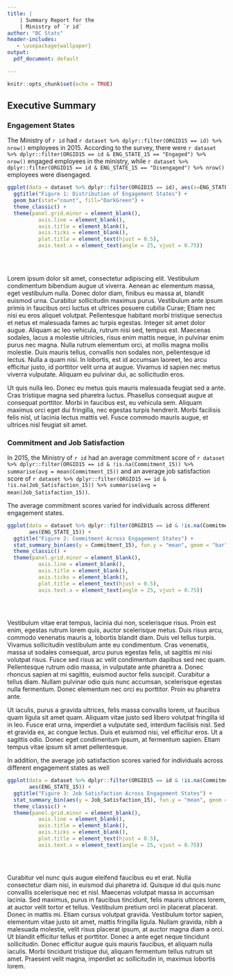 ```yaml
---
title: |
    | Summary Report for the
    | Ministry of `r id`
author: "BC Stats"
header-includes:
   - \usepackage{wallpaper}
output:
  pdf_document: default

---
```




```r
knitr::opts_chunk$set(echo = TRUE)

```

\centering

\ThisTileWallPaper{\paperwidth}{\paperheight}{data/1511.jpg}

\raggedright
\clearpage
\tableofcontents

\newpage

## Executive Summary

### Engagement States

The Ministry of `r id` had `r dataset %>% dplyr::filter(ORGID15 == id) %>% nrow()` employees in 2015. According to the survey, there were `r dataset %>% dplyr::filter(ORGID15 == id & ENG_STATE_15 == "Engaged") %>% nrow()` engaged employees in the ministry, while `r dataset %>% dplyr::filter(ORGID15 == id & ENG_STATE_15 == "Disengaged") %>% nrow()` employees were disengaged. 


```r
ggplot(data = dataset %>% dplyr::filter(ORGID15 == id), aes(x=ENG_STATE_15)) +
  ggtitle("Figure 1: Distribution of Engagement States") +
  geom_bar(stat="count", fill="DarkGreen") +
  theme_classic() +
  theme(panel.grid.minor = element_blank(),
          axis.line = element_blank(),
          axis.title = element_blank(),
          axis.ticks = element_blank(),
          plot.title = element_text(hjust = 0.5),
          axis.text.x = element_text(angle = 25, vjust = 0.75))
    
  
  
```
Lorem ipsum dolor sit amet, consectetur adipiscing elit. Vestibulum condimentum bibendum augue ut viverra. Aenean ac elementum massa, eget vestibulum nulla. Donec dolor diam, finibus eu massa at, blandit euismod urna. Curabitur sollicitudin maximus purus. Vestibulum ante ipsum primis in faucibus orci luctus et ultrices posuere cubilia Curae; Etiam nec nisi eu eros aliquet volutpat. Pellentesque habitant morbi tristique senectus et netus et malesuada fames ac turpis egestas. Integer sit amet dolor augue. Aliquam ac leo vehicula, rutrum nisi sed, tempus est. Maecenas sodales, lacus a molestie ultricies, risus enim mattis neque, in pulvinar enim purus nec magna. Nulla rutrum elementum orci, at mollis magna mollis molestie. Duis mauris tellus, convallis non sodales non, pellentesque id lectus. Nulla a quam nisi. In lobortis, est id accumsan laoreet, leo arcu efficitur justo, id porttitor velit urna at augue. Vivamus id sapien nec metus viverra vulputate. Aliquam eu pulvinar dui, ac sollicitudin eros.

Ut quis nulla leo. Donec eu metus quis mauris malesuada feugiat sed a ante. Cras tristique magna sed pharetra luctus. Phasellus consequat augue at consequat porttitor. Morbi in faucibus est, eu vehicula sem. Aliquam maximus orci eget dui fringilla, nec egestas turpis hendrerit. Morbi facilisis felis nisl, ut lacinia lectus mattis vel. Fusce commodo mauris augue, et ultrices nisl feugiat sit amet. 


\newpage

### Commitment and Job Satisfaction

In 2015, the Ministry of `r id` had an average commitment score of `r dataset %>% dplyr::filter(ORGID15 == id & !is.na(Commitment_15)) %>% summarise(avg = mean(Commitment_15))` and an average job satisfaction score of `r dataset %>% dplyr::filter(ORGID15 == id & !is.na(Job_Satisfaction_15)) %>% summarise(avg = mean(Job_Satisfaction_15))`. 

The average commitment scores varied for individuals across different engagement states.

```r
ggplot(data = dataset %>% dplyr::filter(ORGID15 == id & !is.na(Commitment_15) & !is.na(Job_Satisfaction_15)),
       aes(ENG_STATE_15)) +
  ggtitle("Figure 2: Commitment Across Engagement States") +
  stat_summary_bin(aes(y = Commitment_15), fun.y = "mean", geom = "bar", fill = "darkblue") +
  theme_classic() +
  theme(panel.grid.minor = element_blank(),
          axis.line = element_blank(),
          axis.title = element_blank(),
          axis.ticks = element_blank(),
          plot.title = element_text(hjust = 0.5),
          axis.text.x = element_text(angle = 25, vjust = 0.75))
    
  
  
```
Vestibulum vitae erat tempus, lacinia dui non, scelerisque risus. Proin est enim, egestas rutrum lorem quis, auctor scelerisque metus. Duis risus arcu, commodo venenatis mauris a, lobortis blandit diam. Duis vel tellus turpis. Vivamus sollicitudin vestibulum ante eu condimentum. Cras venenatis, massa ut sodales consequat, arcu purus egestas felis, ut sagittis mi nisi volutpat risus. Fusce sed risus ac velit condimentum dapibus sed nec quam. Pellentesque rutrum odio massa, in vulputate ante pharetra a. Donec rhoncus sapien at mi sagittis, euismod auctor felis suscipit. Curabitur a tellus diam. Nullam pulvinar odio quis nunc accumsan, scelerisque egestas nulla fermentum. Donec elementum nec orci eu porttitor. Proin eu pharetra ante.

Ut iaculis, purus a gravida ultrices, felis massa convallis lorem, ut faucibus quam ligula sit amet quam. Aliquam vitae justo sed libero volutpat fringilla id in leo. Fusce erat urna, imperdiet a vulputate sed, interdum facilisis nisl. Sed et gravida ex, ac congue lectus. Duis et euismod nisi, vel efficitur eros. Ut a sagittis odio. Donec eget condimentum ipsum, at fermentum sapien. Etiam tempus vitae ipsum sit amet pellentesque. 

\newpage
In addition, the average job satisfaction scores varied for individuals across different engagement states as well

```r
ggplot(data = dataset %>% dplyr::filter(ORGID15 == id & !is.na(Commitment_15) & !is.na(Job_Satisfaction_15)),
       aes(ENG_STATE_15)) +
  ggtitle("Figure 3: Job Satisfaction Across Engagement States") +
  stat_summary_bin(aes(y = Job_Satisfaction_15), fun.y = "mean", geom = "bar", fill = "lightblue") +
  theme_classic() +
  theme(panel.grid.minor = element_blank(),
          axis.line = element_blank(),
          axis.title = element_blank(),
          axis.ticks = element_blank(),
          plot.title = element_text(hjust = 0.5),
          axis.text.x = element_text(angle = 25, vjust = 0.75))

  
  
```
Curabitur vel nunc quis augue eleifend faucibus eu et erat. Nulla consectetur diam nisi, in euismod dui pharetra id. Quisque id dui quis nunc convallis scelerisque nec et nisl. Maecenas volutpat massa in accumsan lacinia. Sed maximus, purus in faucibus tincidunt, felis mauris ultrices lorem, at auctor velit tortor et tellus. Vestibulum pretium orci in placerat placerat. Donec in mattis mi. Etiam cursus volutpat gravida. Vestibulum tortor sapien, elementum vitae justo sit amet, mattis fringilla ligula. Nullam gravida, nibh a malesuada molestie, velit risus placerat ipsum, at auctor magna diam a orci. Ut blandit efficitur tellus et porttitor. Donec a ante eget neque tincidunt sollicitudin. Donec efficitur augue quis mauris faucibus, et aliquam nulla iaculis. Morbi tincidunt tristique dui, aliquam fermentum tellus rutrum sit amet. Praesent velit magna, imperdiet ac sollicitudin in, maximus lobortis lorem.
